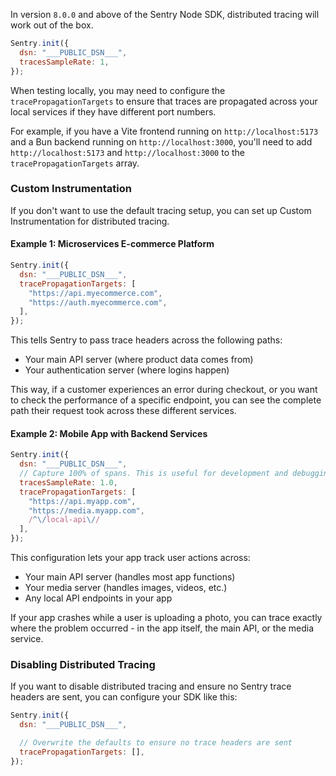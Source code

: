 In version `8.0.0` and above of the Sentry Node SDK, distributed tracing will work out of the box.


```javascript
Sentry.init({
  dsn: "___PUBLIC_DSN___",
  tracesSampleRate: 1,
});
```

<Alert>

When testing locally, you may need to configure the `tracePropagationTargets` to ensure that traces are propagated across your local services if they have different port numbers. 

For example, if you have a Vite frontend running on `http://localhost:5173` and a Bun backend running on `http://localhost:3000`, you'll need to add `http://localhost:5173` and `http://localhost:3000` to the `tracePropagationTargets` array.

</Alert>

### Custom Instrumentation

If you don't want to use the default tracing setup, you can set up <PlatformLink to="/tracing/trace-propagation/custom-instrumentation/">Custom Instrumentation</PlatformLink> for distributed tracing.

#### Example 1: Microservices E-commerce Platform

```javascript
Sentry.init({
  dsn: "___PUBLIC_DSN___",
  tracePropagationTargets: [
    "https://api.myecommerce.com",
    "https://auth.myecommerce.com",
  ],
});
```

This tells Sentry to pass trace headers across the following paths:

* Your main API server (where product data comes from)
* Your authentication server (where logins happen)

This way, if a customer experiences an error during checkout, or you want to check the performance of a specific endpoint, you can see the complete path their request took across these different services.

#### Example 2: Mobile App with Backend Services

```javascript
Sentry.init({
  dsn: "___PUBLIC_DSN___",
  // Capture 100% of spans. This is useful for development and debugging. Consider reducing in production or using traceSampler
  tracesSampleRate: 1.0,
  tracePropagationTargets: [
    "https://api.myapp.com",
    "https://media.myapp.com",
    /^\/local-api\//
  ],
});
```

This configuration lets your app track user actions across:

* Your main API server (handles most app functions)
* Your media server (handles images, videos, etc.)
* Any local API endpoints in your app

If your app crashes while a user is uploading a photo, you can trace exactly where the problem occurred - in the app itself, the main API, or the media service.

### Disabling Distributed Tracing

If you want to disable distributed tracing and ensure no Sentry trace headers are sent, you can configure your SDK like this:

```javascript
Sentry.init({
  dsn: "___PUBLIC_DSN___",

  // Overwrite the defaults to ensure no trace headers are sent
  tracePropagationTargets: [],
});
```
